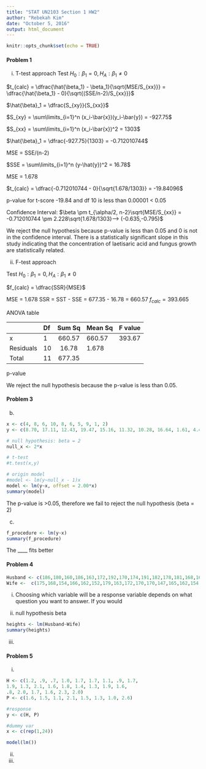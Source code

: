 ```yaml
---
title: "STAT UN2103 Section 1 HW2"
author: "Rebekah Kim"
date: "October 5, 2016"
output: html_document
---
```


```r
knitr::opts_chunk$set(echo = TRUE)
```

#### Problem 1
i. T-test approach
Test     $H_0: \beta_1 = 0, H_A: \beta_1 \neq 0$ 

$t_{calc} = \dfrac{\hat{\beta_1} - \beta_1}{\sqrt{MSE/S_{xx}}} = \dfrac{\hat{\beta_1} - 0}{\sqrt{(SSE/n-2)/S_{xx}}}$


$\hat{\beta}_1 = \dfrac{S_{xy}}{S_{xx}}$

$S_{xy} = \sum\limits_{i=1}^n (x_i-\bar{x})(y_i-\bar{y}) = -927.75$

$S_{xx} = \sum\limits_{i=1}^n (x_i-\bar{x})^2 = 1303$

$\hat{\beta}_1 = \dfrac{-927.75}{1303} = -0.712010744$

MSE = SSE/(n-2)

$SSE = \sum\limits_{i=1}^n (y-\hat{y})^2 = 16.78$

MSE = 1.678

$t_{calc} = \dfrac{-0.712010744 - 0}{\sqrt{1.678/1303}} = -19.84096$

p-value for t-score -19.84 and df 10 is less than 0.00001 < 0.05

Confidence Interval:
$\beta \pm t_{\alpha/2, n-2}\sqrt{MSE/S_{xx}} = -0.712010744 \pm 2.228\sqrt{1.678/1303}--> (-0.635,-0.795)$

We reject the null hypothesis because p-value is less than 0.05 and 0 is not in the confidence interval.
There is a statistically significant slope in this study indicating that the concentration of laetisaric acid and fungus growth are statistically related.

ii. F-test approach

Test     $H_0: \beta_1 = 0, H_A: \beta_1 \neq 0$ 

$f_{calc} = \dfrac{SSR}{MSE}$

MSE = 1.678
SSR = SST - SSE = 677.35 - 16.78 = 660.57
$f_{calc} = 393.665$

ANOVA table

            Df       Sum Sq     Mean Sq  F value 
-------     ------ ----------   -------  -------
x           1        660.57     660.57    393.67
Residuals   10       16.78      1.678
  Total     11      677.35          

p-value 

We reject the null hypothesis because the p-value is less than 0.05.

#### Problem 3
b.
```r
x <- c(4, 8, 6, 10, 8, 6, 5, 9, 1, 2)
y <- c(8.70, 17.11, 12.43, 19.47, 15.16, 11.32, 10.28, 16.64, 1.61, 4.49)

# null hypothesis: beta = 2
null_x <- 2*x

# t-test
#t.test(x,y)

# origin model
#model <- lm(y~null_x - 1)x
model <- lm(y~x, offset = 2.00*x)
summary(model)
```
The p-value is >0.05, therefore we fail to reject the null hypothesis (beta = 2) 

c.
```r
f_procedure <- lm(y~x)
summary(f_procedure)
```
The ____ fits better


#### Problem 4
```r

Husband <- c(186,180,160,186,163,172,192,170,174,191,182,178,181,168,162,188,168,183,188,166,180,176,185,169,182,162,169,176,180,157,170,186,180,188,153,179,175,165,156,185,172,166,179,181,176,170,165,183,162,192,185,163,185,170,176,176,160,167,157,180,172,184,185,165,181,170,161,188,181,156,161,152,179,170,170,165,165,169,171,192,176,168,169,184,171,161,185,184,179,184,175,173,164,181,187,181)
Wife <-  c(175,168,154,166,162,152,179,163,172,170,170,147,165,162,154,166,167,174,173,164,163,163,171,161,167,160,165,167,175,157,172,181,166,181,148,169,170,157,162,174,168,162,159,155,171,159,164,175,156,180,167,157,167,157,168,167,145,156,153,162,156,174,160,152,175,169,149,176,165,143,158,141,160,149,160,148,154,171,165,175,161,162,162,176,160,158,175,174,168,177,158,161,146,168,178,170) 


```

i. Choosing which variable will be a response variable depends on what question you want to answer. If you would 

ii. 
null hypothesis beta 
```r
heights <- lm(Husband~Wife)
summary(heights)
```

iii.

#### Problem 5
i.
```r
H <- c(1.2, .9, .7, 1.0, 1.7, 1.7, 1.1, .9, 1.7,
1.9, 1.3, 2.1, 1.6, 1.8, 1.4, 1.3, 1.9, 1.6,
.8, 2.0, 1.7, 1.6, 2.3, 2.0)
P <- c(1.6, 1.5, 1.1, 2.1, 1.5, 1.3, 1.0, 2.6)

#response
y <- c(H, P)

#dummy var
x <- c(rep(1,24))

model(lm())
```

ii.


iii.





